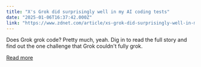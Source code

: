 ```yaml
---
title: "X's Grok did surprisingly well in my AI coding tests"
date: "2025-01-06T16:37:42.000Z"
link: "https://www.zdnet.com/article/xs-grok-did-surprisingly-well-in-my-ai-coding-tests/"
---
```


Does Grok grok code? Pretty much, yeah. Dig in to read the full story and find out the one challenge that Grok couldn't fully grok.

[Read more](https://www.zdnet.com/article/xs-grok-did-surprisingly-well-in-my-ai-coding-tests/)
